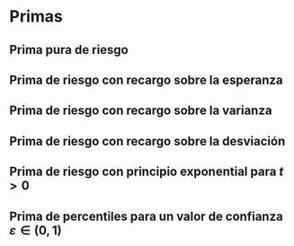 # Primas

\begin{equation}
P = \frac{S}{n}
\end{equation}

## Prima pura de riesgo
\begin{equation}
  P = \mathbb{E}[S]
\end{equation}

## Prima de riesgo con recargo sobre la esperanza
\begin{equation}
  P = (1 + \rho) \mathbb{E}[S]
\end{equation}

## Prima de riesgo con recargo sobre la varianza
\begin{equation}
  P = \mathbb{E}[S] + \rho \mathbb{V}[S]
\end{equation}

## Prima de riesgo con recargo sobre la desviación
\begin{equation}
  P = \mathbb{E}[S] + \rho \sqrt{\mathbb{V}[S]}
\end{equation} 

## Prima de riesgo con principio exponential para $t > 0$
\begin{equation}
  P = \frac{1}{2} \mathbb{E}\left[e^{tS}\right]
  = \frac{1}{2} M_N\big( \ln M_X( t ) \big)
\end{equation}

## Prima de percentiles para un valor de confianza $\varepsilon \in (0,1)$
\begin{equation}
  P = F_S^{-1}( 1 - \varepsilon )
\end{equation}


```r

```
